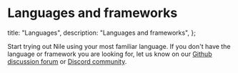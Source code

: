 # Languages and frameworks

  title: "Languages",
  description: "Languages and frameworks",
};

Start trying out Nile using your most familiar language. If you don't have the language or framework you are looking for, let us know on our [Github discussion forum](https://github.com/orgs/niledatabase/discussions) or [Discord community](https://discord.gg/8UuBB84tTy).

<Cards>
  <Card file="./languages/sql.mdx" root="getting-started" />
  <Card file="./languages/nextjs.mdx" root="getting-started" />
  <Card file="./languages/node.mdx" root="getting-started" />
  <Card file="./languages/java.mdx" root="getting-started" />
  <Card file="./languages/drizzle.mdx" root="getting-started" />
  <Card file="./languages/prisma.mdx" root="getting-started" />
  <Card file="./languages/python.mdx" root="getting-started" />
</Cards>
